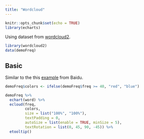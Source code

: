 ```yaml
---
title: "Wordcloud"
---
```


```r
knitr::opts_chunk$set(echo = TRUE)
library(echarts)
```

Using dataset from [wordcloud2](https://github.com/Lchiffon/wordcloud2).

```r
library(wordcloud2)
data(demoFreq)
```

## Basic

Similar to the this [example](http://echarts.baidu.com/echarts2/doc/example/wordCloud.html#-en) from Baidu.

```r
demoFreq$colors <- ifelse(demoFreq$freq >= 40, "red", "blue")

demoFreq %>% 
  echart(word) %>% 
  ecloud(freq, 
         colors,
         size = list("100%", "100%"), 
         textPadding = 0, 
         autoSize = list(enable = TRUE, minSize = 5),
         textRotation = list(0, 45, 90, -45)) %>% 
  etooltip()
```